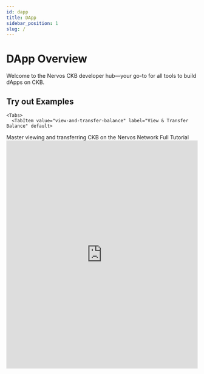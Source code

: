 ```yaml
---
id: dapp
title: DApp
sidebar_position: 1
slug: /
---
```


# DApp Overview
Welcome to the Nervos CKB developer hub—your go-to for all tools to build dApps on CKB. 

## Try out Examples
```mdx-code-block
<Tabs>
  <TabItem value="view-and-transfer-balance" label="View & Transfer Balance" default>
```
<div>
  Master viewing and transferring CKB on the Nervos Network
  <a>Full Tutorial</a>

  <iframe
  width="100%"
  height="600px"
  frameborder="0"
  src="https://codesandbox.io/p/sandbox/github/RetricSu/docs.nervos.org/tree/xudt-create/examples/simple-transfer"
  sandbox="allow-scripts allow-popups allow-top-navigation-by-user-activation allow-forms allow-same-origin allow-storage-access-by-user-activation"
  />

:::caution

Remember: NEVER share your private key publicly for production.

:::
</div>

```mdx-code-block
  </TabItem>
  <TabItem value="write-and-read-on-chain-message" label="Write & Read On-Chain Message">
```

<div>
  Embed a nifty message - 'Hello CKB!' - into a cell on the CKB Testnet.
  <a>Full Tutorial</a>

  <iframe
  width="100%"
  height="600px"
  frameborder="0"
  src="https://codesandbox.io/p/sandbox/github/nervosnetwork/docs.nervos.org/tree/develop-v2/examples/simple-transfer?file=%2Flib.ts%3A11%2C20"
  sandbox="allow-scripts allow-popups allow-top-navigation-by-user-activation allow-forms allow-same-origin allow-storage-access-by-user-activation"
  />

:::caution

Remember: NEVER share your private key publicly for production.

:::
</div>

```mdx-code-block
  </TabItem>
</Tabs>
```

## Smart Contracts Utilization in DApp
Explore tutorials focused on integrating and utilizing smart contracts within your dApps. Understand the key concepts, protocols, and strategies to enhance your applications, without delving into contract creation or deployment.
<CardLayout>
  {tutorialCardContents.map(({ index, title, description, href, type }) => (
    <Card
      key={index}
      title={title}
      description={description}
      href={href}
      type={type}
    />
  ))}
</CardLayout>


## Dev Tools
Explore essential tools and resources tailored for dApp development on Nervos CKB, designed to streamline your workflow from concept to deployment.
<CardLayout>
  {toolCardContents.map(({ index, title, description, href, type, links }) => (
    <Card
      key={index}
      title={title}
      description={description}
      href={href}
      type={type}
      links={links}
    />
  ))}
</CardLayout>
